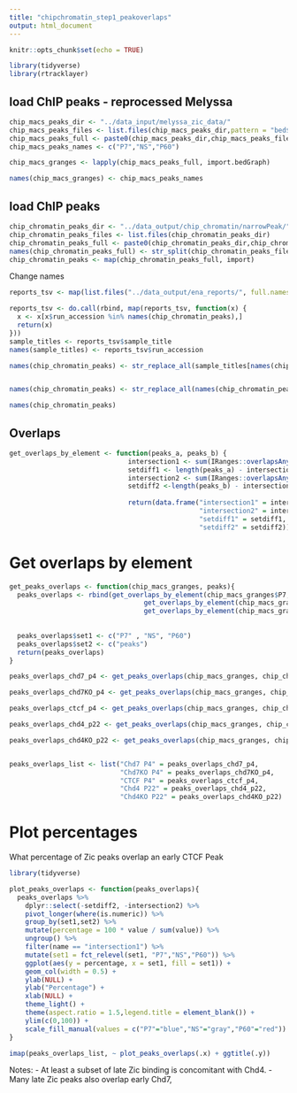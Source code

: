 ```yaml
---
title: "chipchromatin_step1_peakoverlaps"
output: html_document
---
```


```r
knitr::opts_chunk$set(echo = TRUE)
```

```r
library(tidyverse)
library(rtracklayer)
```

## load ChIP peaks - reprocessed Melyssa
```r
chip_macs_peaks_dir <- "../data_input/melyssa_zic_data/"
chip_macs_peaks_files <- list.files(chip_macs_peaks_dir,pattern = "bed$")
chip_macs_peaks_full <- paste0(chip_macs_peaks_dir,chip_macs_peaks_files)
chip_macs_peaks_names <- c("P7","NS","P60")

chip_macs_granges <- lapply(chip_macs_peaks_full, import.bedGraph)

names(chip_macs_granges) <- chip_macs_peaks_names

```

## load ChIP peaks 
```r
chip_chromatin_peaks_dir <- "../data_output/chip_chromatin/narrowPeak/"
chip_chromatin_peaks_files <- list.files(chip_chromatin_peaks_dir)
chip_chromatin_peaks_full <- paste0(chip_chromatin_peaks_dir,chip_chromatin_peaks_files)
names(chip_chromatin_peaks_full) <- str_split(chip_chromatin_peaks_files,"_",2) %>% map_chr(1)
chip_chromatin_peaks <- map(chip_chromatin_peaks_full, import)

```

Change names
```r
reports_tsv <- map(list.files("../data_output/ena_reports/", full.names = TRUE), read_tsv)

reports_tsv <- do.call(rbind, map(reports_tsv, function(x) {
  x <- x[x$run_accession %in% names(chip_chromatin_peaks),]
  return(x)
}))
sample_titles <- reports_tsv$sample_title
names(sample_titles) <- reports_tsv$run_accession

names(chip_chromatin_peaks) <- str_replace_all(sample_titles[names(chip_chromatin_peaks)]," ","_")


names(chip_chromatin_peaks) <- str_replace_all(names(chip_chromatin_peaks),"-","_")

names(chip_chromatin_peaks) 
```

## Overlaps
```r
get_overlaps_by_element <- function(peaks_a, peaks_b) {
                              intersection1 <- sum(IRanges::overlapsAny(peaks_a,peaks_b))
                              setdiff1 <- length(peaks_a) - intersection1
                              intersection2 <- sum(IRanges::overlapsAny(peaks_b,peaks_a))
                              setdiff2 <-length(peaks_b) - intersection2
                              
                              return(data.frame("intersection1" = intersection1,
                                                "intersection2" = intersection2,
                                                "setdiff1" = setdiff1,
                                                "setdiff2" = setdiff2))}

```


# Get overlaps by element


```r

get_peaks_overlaps <- function(chip_macs_granges, peaks){
  peaks_overlaps <- rbind(get_overlaps_by_element(chip_macs_granges$P7, peaks),
                                  get_overlaps_by_element(chip_macs_granges$NS, peaks),
                                  get_overlaps_by_element(chip_macs_granges$P60, peaks))
  
  
  peaks_overlaps$set1 <- c("P7" , "NS", "P60")
  peaks_overlaps$set2 <- c("peaks")
  return(peaks_overlaps)
}

peaks_overlaps_chd7_p4 <- get_peaks_overlaps(chip_macs_granges, chip_chromatin_peaks$P4_ChIP_CHD7_Ctrl_1)

peaks_overlaps_chd7KO_p4 <- get_peaks_overlaps(chip_macs_granges, chip_chromatin_peaks$P4_ChIP_CHD7_cKO)

peaks_overlaps_ctcf_p4 <- get_peaks_overlaps(chip_macs_granges, chip_chromatin_peaks$P4_ChIP_CTCF_Ctrl_1)

peaks_overlaps_chd4_p22 <- get_peaks_overlaps(chip_macs_granges, chip_chromatin_peaks$Chd4_WT_P22_CB1)

peaks_overlaps_chd4KO_p22 <- get_peaks_overlaps(chip_macs_granges, chip_chromatin_peaks$Chd4_cKO_P22_CB1)


peaks_overlaps_list <- list("Chd7 P4" = peaks_overlaps_chd7_p4,
                            "Chd7KO P4" = peaks_overlaps_chd7KO_p4,
                            "CTCF P4" = peaks_overlaps_ctcf_p4,
                            "Chd4 P22" = peaks_overlaps_chd4_p22,
                            "Chd4KO P22" = peaks_overlaps_chd4KO_p22) 
```

# Plot percentages

What percentage of Zic peaks overlap an early CTCF Peak

```r
library(tidyverse)

plot_peaks_overlaps <- function(peaks_overlaps){
  peaks_overlaps %>%
    dplyr::select(-setdiff2, -intersection2) %>%
    pivot_longer(where(is.numeric)) %>%
    group_by(set1,set2) %>%
    mutate(percentage = 100 * value / sum(value)) %>%
    ungroup() %>%
    filter(name == "intersection1") %>%
    mutate(set1 = fct_relevel(set1, "P7","NS","P60")) %>%
    ggplot(aes(y = percentage, x = set1, fill = set1)) +
    geom_col(width = 0.5) +
    ylab(NULL) +
    ylab("Percentage") +
    xlab(NULL) +
    theme_light() +
    theme(aspect.ratio = 1.5,legend.title = element_blank()) +
    ylim(c(0,100)) +
    scale_fill_manual(values = c("P7"="blue","NS"="gray","P60"="red"))
}

```

```r
imap(peaks_overlaps_list, ~ plot_peaks_overlaps(.x) + ggtitle(.y))
```

Notes:
- At least a subset of late Zic binding is concomitant with Chd4.
- Many late Zic peaks also overlap early Chd7, 
